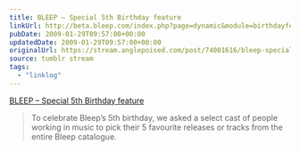 ```yaml
---
title: BLEEP – Special 5th Birthday feature
linkUrl: http://beta.bleep.com/index.php?page=dynamic&module=birthdayfeature
pubDate: 2009-01-29T09:57:00+00:00
updatedDate: 2009-01-29T09:57:00+00:00
originalUrl: https://stream.anglepoised.com/post/74001616/bleep-special-5th-birthday-feature
source: tumblr stream
tags:
  - "linklog"
---
```


[BLEEP &#8211; Special 5th Birthday feature][1]

> To celebrate Bleep&rsquo;s 5th birthday, we asked a select cast of people working in music to pick their 5 favourite releases or tracks from the entire Bleep catalogue.

[1]: http://beta.bleep.com/index.php?page=dynamic&module=birthdayfeature

